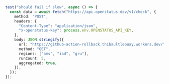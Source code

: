 ```ts
test("should fail if slow", async () => {
  const data = await fetch("https://api.openstatus.dev/v1/check", {
    method: "POST",
    headers: {
      "Content-Type": "application/json",
      "x-openstatus-key": process.env.OPENSTATUS_API_KEY,
    },
    body: JSON.stringify({
      url: "https://github-action-rollback.thibaultleouay.workers.dev/",
      method: "GET",
      regions: ["ams", "iad", "gru"],
      runCount: 5,
      aggregated: true,
    }),
  });
});
```
